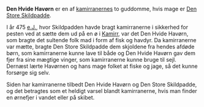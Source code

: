 {{title:Den Hvide Havørn}}
{{author:Laura Holmegaard}}
{{timestamp:2010-01-13T13:05:48Z}}
{{copyright:Den Hvide Havørn}}
'''Den Hvide Havørn''' er en af [[kamirraner|kamirranernes]] to guddomme, hvis mage er [[Den Store Skildpadde]].

I år 475 [[e.J.]], hvor Skildpadden havde bragt kamirranerne i sikkerhed for pesten ved at sætte dem ud på en ø i [[Kamirr]], var det Den Hvide Havørn, som bragte det sultende folk mad i form af fisk og havdyr. Da kamirranerne var mætte, bragte Den Store Skildpadde dem skjoldene fra hendes afdøde børn, som kamirranerne kunne lave til både og Den Hvide Havørn gav dem fjer fra sine mægtige vinger, som kamirranerne kunne bruge til sejl. Dernæst lærte Havørnen og hans mage folket at fiske og jage, så det kunne forsørge sig selv.

Siden har kamirranerne tilbedt Den Hvide Havørn og Den Store Skildpadde, og det betragtes som et heldigt varsel blandt kamirranerne, hvis man finder en ørnefjer i vandet eller på skibet.